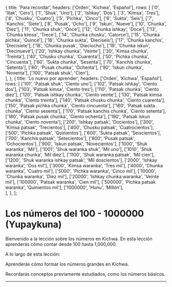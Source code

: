 
  {
    title: 'Para recordar',
    headers: ['Orden', 'Kichwa', 'Español'],
    rows: [
      ['0', 'Illak', 'Cero'],
      ['1', 'Shuk', 'Uno'],
      ['2', 'Ishkay', 'Dos'],
      ['3', 'Kimsa', 'Tres'],
      ['4', 'Chusku', 'Cuatro'],
      ['5', 'Pichka', 'Cinco'],
      ['6', 'Sukta', 'Seis'],
      ['7', 'Kanchis', 'Siete'],
      ['8', 'Pusak', 'Ocho'],
      ['9', 'Iskun', 'Nueve'],
      ['10', 'Chunka', 'Diez'],
      ['11', 'Chunka shuk', 'Once'],
      ['12', 'Chunka ishkay', 'Doce'],
      ['13', 'Chunka kimsa', 'Trece'],
      ['14', 'Chunka chusku', 'Catorce'],
      ['15', 'Chunka pichka', 'Quince'],
      ['16', 'Chunka sukta', 'Dieciseís'],
      ['17', 'Chunka kanchis', 'Diecisiete'],
      ['18', 'Chunka pusak', 'Dieciocho'],
      ['19', 'Chunka iskun', 'Diecinueve'],
      ['20', 'Ishkay chunka', 'Veinte'],
      ['30', 'Kimsa chunka', 'Treinta'],
      ['40', 'Chusku chunka', 'Cuarenta'],
      ['50', 'Pichka chunka', 'Cincuenta'],
      ['60', 'Sukta chunka', 'Sesenta'],
      ['70', 'Kanchis chunka', 'Setenta'],
      ['80', 'Pusak chunka', 'Ochenta'],
      ['90', 'Iskun chunka', 'Noventa'],
      ['100', 'Patsak shuk', 'Cien'],      
    ],
  },
  {
    title: 'Lo nuevo por aprender',
    headers: ['Orden', 'Kichwa', 'Español'],
    rows: [
      ['101', 'Patsak shuk', 'Ciento uno'],
      ['102', 'Patsak ishkay', 'Ciento dos'],
      ['103', 'Patsak kimsa', 'Ciento tres'],
      ['110', 'Patsak chunka', 'Ciento diez'],
      ['120', 'Patsak ishkay chunka', 'Ciento veinte'],
      ['130', 'Patsak kimsa chunka', 'Ciento treinta'],
      ['140', 'Patsak chusku chunka', 'Ciento cuarenta'],
      ['150', 'Patsak pichka chunka', 'Ciento cincuenta'],
      ['160', 'Patsak sukta chunka', 'Ciento sesenta'],
      ['170', 'Patsak kanchis chunka', 'Ciento setenta'],
      ['180', 'Patsak pusak chunka', 'Ciento ochenta'],
      ['190', 'Patsak iskun chunka', 'Ciento noventa'],
      ['200', 'Ishkay patsak', 'Docientos'],
      ['300', 'Kimsa patsak', 'Trecientos'],
      ['400', 'Chusku patsak', 'Cuatrocientos'],
      ['500', 'Pichka patsak', 'Quinientos'],
      ['600', 'Sukta patsak', 'Seiscientos'],
      ['700', 'Kanchis patsak', 'Setecientos'],
      ['800', 'Pusak patsak', 'Ochocientos'],
      ['900', 'Iskun patsak', 'Novecientos'],
      ['1000', 'Shuk waranka', 'Mil'],
      ['1001', 'Shuk waranka shuk', 'Mil uno'],
      ['1010', 'Shuk waranka chunka', 'Mil diez'],
      ['1100', 'Shuk waranka patsak', 'Mil cien'],
      ['1200', 'Shuk waranka ishkay patsak', 'Mil doscientos'],
      ['2000', 'Ishkay waranka', 'Dos mil'],
      ['3000', 'Kimsa waranka', 'Tres mil'],
      ['4000', 'Chunka waranka', 'Cuatro mil'],
      ['5000', 'Pichka waranka', 'Cinco mil'],
      ['10000', 'Chunka waranka', 'Diez mil'],
      ['20000', 'Ishkay chunka waranka', 'Veinte mil'],
      ['100000', 'Patsak waranka', 'Cien mil'],
      ['500000', 'Pichka patsak waranka', 'Quinientos mil'],
      ['1000000', 'Hunu', 'Millón'],      
    ],
  },
];

# **Los números del 100 - 1000000 (Yupaykuna)** 

Bienvenido a la lección sobre los números en Kichwa. En esta lección aprenderás cómo contar desde 100 hasta 1,000,000. 

A lo largo de esta lección:

<ComicSpeechBubble text="" character = "humu" alignment="right">
Aprenderás cómo formar los números grandes en Kichwa.

Recordarás conceptos previamente estudiados, como los números básicos.
</ComicSpeechBubble>



<TablesWithTabs tables={tablesData} />
<hr />
<Quiz lecture="numbers-2" />
